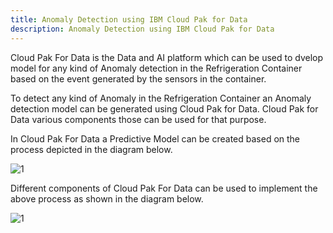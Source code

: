 ```yaml
---
title: Anomaly Detection using IBM Cloud Pak for Data
description: Anomaly Detection using IBM Cloud Pak for Data
---
```


Cloud Pak For Data is the Data and AI platform which can be used to dvelop model for any kind of Anomaly detection in the Refrigeration Container based on the event generated by the sensors in the container.

To detect any kind of Anomaly in the Refrigeration Container an Anomaly detection model can be generated using Cloud Pak for Data. Cloud Pak for Data various components those can be used for that purpose.

In Cloud Pak For Data a Predictive Model can be created based on the process depicted in the diagram below.

 ![1](./images/ModelOps-2.png)

Different components of Cloud Pak For Data can be used to implement the above process as shown in the diagram below.

 ![1](./images/ModelOpsUsingCPD.png)

